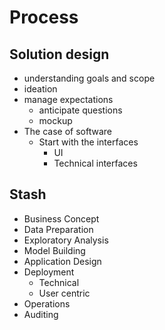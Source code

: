 # Process

## Solution design
  * understanding goals and scope
  * ideation
  * manage expectations
    * anticipate questions 
    * mockup
  * The case of software
    * Start with the interfaces 
      * UI
      * Technical interfaces

## Stash
* Business Concept
* Data Preparation
* Exploratory Analysis
* Model Building
* Application Design
* Deployment
  * Technical
  * User centric
* Operations
* Auditing
